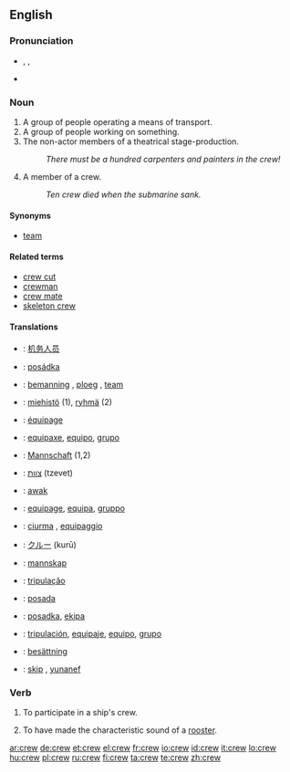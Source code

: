 ==English==

===Pronunciation===
* {{enPR|kroo͞}}, {{IPA|/kɹuː/}}, {{SAMPA|/krU:/}}
*: {{audio|en-us-crew.ogg|Audio (US)}}
*: {{rhymes|uː}}
* {{homophones|Crewe}}

===Noun===
{{tearoom}}
{{en-noun}}

# A group of people operating a means of transport.
# A group of people working on something.
# The non-actor members of a theatrical stage-production.
#: ''There must be a hundred carpenters and painters in the crew!''
# {{context|plural: crew}} A member of a crew.
#: ''Ten crew died when the submarine sank.''

====Synonyms====
* [[team]]

====Related terms====
* [[crew cut]]
* [[crewman]] 
* [[crew mate]]
* [[skeleton crew]]

====Translations====
{{subst:user:Thryduulf/group of people operating a means of transport|group of people working on something|non-actor members of a theatrical stage production|member of a crew}}
{{checktrans-top}}
* {{ttbc|Chinese}}: [[机务人员]]
* {{ttbc|Czech}}: [[posádka]] {{f}}
* {{ttbc|Dutch}}: [[bemanning]] {{f}}, [[ploeg]] {{f}}, [[team]] {{n}}
* {{ttbc|Finnish}}: [[miehistö]] (1), [[ryhmä]] (2)
* {{ttbc|French}}: [[équipage]] {{m}}
* {{ttbc|Galician}}: [[equipaxe]], [[equipo]], [[grupo]]
* {{ttbc|German}}: [[Mannschaft]] {{f}} (1,2)
* {{ttbc|Hebrew}}: [[צוות]] (tzevet) {{m}}
{{trans-mid}}
* {{ttbc|Indonesian}}: [[awak]]
* {{ttbc|Interlingua}}: [[equipage]], [[equipa]], [[gruppo]]
* {{ttbc|Italian}}: [[ciurma]] {{qualifier|of a ship}} {{f}}, [[equipaggio]] {{m}}
* {{ttbc|Japanese}}: [[クルー]] (kurū)
* {{ttbc|Norwegian}}: [[mannskap]]
* {{ttbc|Portuguese}}: [[tripulação]]
* {{ttbc|Serbian}}: [[posada]] {{f}}
* {{ttbc|Slovene}}: [[posadka]], [[ekipa]]
* {{ttbc|Spanish}}: [[tripulación]], [[equipaje]], [[equipo]], [[grupo]]
* {{ttbc|Swedish}}: [[besättning]]
* {{ttbc|Volapük}}: [[skip]] {{qualifier|crew on a ship}}, [[yunanef]] {{qualifier|group of people}}
{{trans-bottom}}

===Verb===
{{en-verb}}

# To participate in a ship's crew.
# {{UK}} {{past of|crow}} To have made the characteristic sound of a [[rooster]].

[[ar:crew]]
[[de:crew]]
[[et:crew]]
[[el:crew]]
[[fr:crew]]
[[io:crew]]
[[id:crew]]
[[it:crew]]
[[lo:crew]]
[[hu:crew]]
[[pl:crew]]
[[ru:crew]]
[[fi:crew]]
[[ta:crew]]
[[te:crew]]
[[zh:crew]]